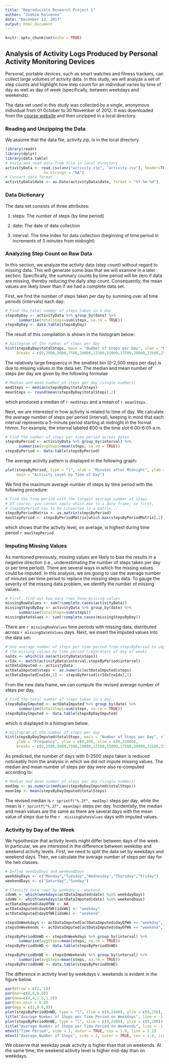 ---
title: "Reproducible Research Project 1"
author: "Joakim Kalvenes"
date: "December 12, 2017"
output: html_document
---

```{r setup, include=FALSE}
knitr::opts_chunk$set(echo = TRUE)
```
## Analysis of Activity Logs Produced by Personal Activity Monitoring Devices

Personal, portable devices, such as smart watches and fitness trackers, can collect large volumes of
activity data. In this study, we will analyze a set of step counts and highlight how step count for an
individual varies by time of day as well as day of week (specifically, between weekdays and weekends).

The data set used in this study was collected by a single, anonymous individual from 01 October to 30 November of 2012. It was downloaded from the [course website](https://d396qusza40orc.cloudfront.net/repdata%2Fdata%2Factivity.zip) and then unzipped
in a local directory.

### Reading and Unzipping the Data

We assume that the data file, activity.zip, is in the local directory.

```{r}
library(readr)
library(dplyr)
library(data.table)
# Unzip and read data from file in local directory
activityData <- read.csv(unz("activity.zip", "activity.csv"), header=TRUE,
                 na.strings = "NA")
# Convert date format
activityData$date <- as.Date(activityData$date, format = "%Y-%m-%d")
```

### Data Dictionary

The data set consists of three attributes:

1. steps: The number of steps (by time period)

2. date: The date of data collection

3. interval: The time index for data collection (beginning of time period in increments of 5 minutes
from midnight)


### Analyzing Step Count on Raw Data

In this section, we analyze the activity data (step count) without regard to missing data. This will generate some bias that we will examine in a later section. Specifically, the summary counts by time
period will be zero if data are missing, thereby reducing the daily step count. Consequently, the mean
values are likely lower than if we had a complete data set.

First, we find the number of steps taken per day by summing over all time periods (intervals) each day:

```{r}
# Find the total number of steps taken in a day
stepsByDay <- activityData %>% group_by(date) %>%
      summarise(totalSteps=sum(steps, na.rm = TRUE))
stepsByDay <- data.table(stepsByDay)
```

The result of this compilation is shown in the histogram below:

```{r}
# Histogram of the number of steps per day
hist(stepsByDay$totalSteps, main = "Number of Steps per Day", xlab = "Number of Steps", ylab = "Frequency",
     breaks = c(0,2500,5000,7500,10000,12500,15000,17500,20000,22500,25000), ylim = c(0,40))
```

The relatively large frequency in the smallest bin (0-2,500 steps per day) is due to missing values in
the data set. The median and mean number of steps per day are given by the following formulae

```{r}
# Median and mean number of steps per day (single numbers)
medSteps <- median(stepsByDay$totalSteps)
meanSteps <- round(mean(stepsByDay$totalSteps),2)
```
which produced a median of `r medSteps` and a mean of `r meanSteps`.

Next, we are interested in how activity is related to time of day. We calculate the average number of
steps per period (interval), keeping in mind that each interval represents a 5-minute period starting at
midnight in the format hhmm. For example, the interval labeled 600 is the time slot 6:00-6:05 a.m.

```{r}
# Find the number of steps per time period across dates
stepsByPeriod <- activityData %>% group_by(interval) %>%
      summarise(avgSteps=mean(steps, na.rm = TRUE))
stepsByPeriod <- data.table(stepsByPeriod)
```

The average activity pattern is displayed in the following graph:

```{r}
plot(stepsByPeriod, type = "l", xlab = "Minutes after Midnight", ylab = "Average Number of Steps",
     main = "Activity Level by Time of Day")
```

We find the maximum average number of steps by time period with the following procedure:

```{r}
# Find the time period with the largest average number of steps
# Of course, you cannot apply which.max to a data frame, so first,
# stepsByPeriod has to be converted to a matrix...
stepsByPeriodMatrix <- as.matrix(stepsByPeriod)
maxStepPeriod <- stepsByPeriodMatrix[which.max(stepsByPeriodMatrix[,2]),1]
```
which shows that the activity level, on average, is highest during time period `r maxStepPeriod`.

### Imputing Missing Values

As mentioned previously, missing values are likely to bias the results in a negative direction (i.e.,
underestimating the number of steps taken per day or per time period). There are several ways in which
the missing values could be imputed. In this analysis, we are going to use the average number of minutes
per time period to replace the missing steps data. To gauge the severity of the missing data problem,
we identify the number of missing values.

```{r}
# First, find out how many rows have missing values
missingRowValues <- sum(!complete.cases(activityData))
missingStepsByDay <- activityData %>% group_by(date) %>%
      summarise(totalSteps=sum(steps))
missingDateValues <- sum(!complete.cases(missingStepsByDay))
```
There are `r missingRowValues` time periods with missing data, distributed across `r missingDateValues`
days. Next, we insert the imputed values into the data set:

```{r}
# Use average number of steps per time period from stepsByPeriod to impute
# the missing values by time period (regardless of day of week)
naIdx <- which(is.na(activityData$steps))
crIdx <- match(activityData$interval,stepsByPeriod$interval)
actDataImputed <- activityData
actDataImputed$steps <- as.numeric(actDataImputed$steps)
actDataImputed[naIdx,1] <- stepsByPeriod[crIdx[naIdx],2]
```
From the new data frame, we can compute the revised average number of steps per day,

```{r}
# Find the total number of steps taken in a day
stepsByDayImputed <- actDataImputed %>% group_by(date) %>%
      summarise(totalSteps=sum(steps, na.rm = TRUE))
stepsByDayImputed <- data.table(stepsByDayImputed)
```
which is displayed in a histogram below.

```{r}
# Histogram of the number of steps per day
hist(stepsByDayImputed$totalSteps, main = "Number of Steps per Day", xlab = "Number of Steps",
     ylab = "Frequency", ylim = c(0,40), xlim = c(0,25000),
     breaks = c(0,2500,5000,7500,10000,12500,15000,17500,20000,22500,25000))
```

As predicted, the number of days with 0-2500 steps taken is reduced noticeably from the analysis
in which we did not impute missing values. The median and mean number of steps per day were also
re-computed according to:
```{r}
# Median and mean number of steps per day (single numbers)
medImp <- as.numeric(median(stepsByDayImputed$totalSteps))
meanImp <- mean(stepsByDayImputed$totalSteps)
```
The revised median is `r sprintf("%.2f", medImp)` steps per day, while the mean is `r sprintf("%.2f", meanImp)`
steps per day. Incidentally, the median and mean values are the same as there are several days with the mean value
of steps due to the `r  missingDateValues` days with imputed values.

### Activity by Day of the Week

We hypothesize that activity levels might differ between days of the week. In particular, we are
interested in the difference between weekday and weekend activity levels. First, we need to split
the data set by weekdays and weekend days. Then, we calculate the average number of steps per day
for the two classes.

```{r}
# Define weedayDays and weekendDays
weekdayDays <- c("Monday","Tuesday","Wednesday","Thursday","Friday")
weekendDays <- c("Saturday","Sunday")

# Classify data rows by weekday v. weekend
idxWk <- which(weekdays(actDataImputed$date) %in% weekdayDays)
idxWe <- which(weekdays(actDataImputed$date) %in% weekendDays)
actDataImputed$dayOfWk <- NA
actDataImputed$dayOfWk[idxWk] <- "weekday"
actDataImputed$dayOfWk[idxWe] <- "weekend"

stepsOnWeekdays <- actDataImputed[actDataImputed$dayOfWk == "weekday",]
stepsOnWeekends <- actDataImputed[actDataImputed$dayOfWk == "weekend",]

stepsByPeriodOnWD <- stepsOnWeekdays %>% group_by(interval) %>%
      summarise(avgSteps=mean(steps, na.rm = TRUE))
stepsByPeriodOnWD <- data.table(stepsByPeriodOnWD)

stepsByPeriodOnWE <- stepsOnWeekends %>% group_by(interval) %>%
      summarise(avgSteps=mean(steps, na.rm = TRUE))
stepsByPeriodOnWE <- data.table(stepsByPeriodOnWE)
```

The difference in activity level by weekdays v. weekends is evident in the figure below.

```{r, fig.height=8}
par(mfrow = c(2, 1))
par(mar=c(0,0,0,0))
par(oma=c(4,4,1.5,1.5))
par(cex.main = 0.8)
par(mgp = c(2,0.6,0))
plot(stepsByPeriodOnWD, type = "l", xlim = c(0,2400), ylim = c(0,250), xaxt = "n")
title("Average Number of Steps per Time Period on Weekdays", line = -1.8)
plot(stepsByPeriodOnWE, type = "l", xlim = c(0,2400), ylim = c(0,200))
title("Average Number of Steps per Time Period on Weekends", line = -1.8)
mtext("Time Period", side = 1, outer = TRUE, cex = 1.0, line = 2.2)
mtext("Average Number of Steps", side = 2, outer = TRUE, cex = 1.0, line = 2.2)
```


We observe that weekday peak activity is higher than that on weekends. At the
same time, the weekend activity level is higher mid-day than on weekdays.
